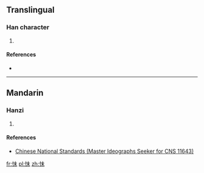 ==Translingual==

===Han character===
{{Han char|rn=61|rad=心|as=05|sn=8|four=|canj=心十木 (PJD)|ids=⿰[[忄]][[未]]}}

# {{defn|Han|sort=心05}}

====References====
* {{Han ref|kx=0383.111|hdz=42283.041|uh=603D|ud=24637}}

----

==Mandarin==

===Hanzi===
{{cmn-hanzi|pin=[[mí]] ([[mi2]]), [[mò]] ([[mo4]])|wg=mi<sup>2</sup>, mo<sup>4</sup>}}

# {{defn|lang=cmn|sort=心05}}

====References====
*[http://www.cns11643.gov.tw/AIDB/query_general_view.do?page=3&code=2921 Chinese National Standards (Master Ideographs Seeker for CNS 11643)]

[[fr:怽]]
[[pl:怽]]
[[zh:怽]]